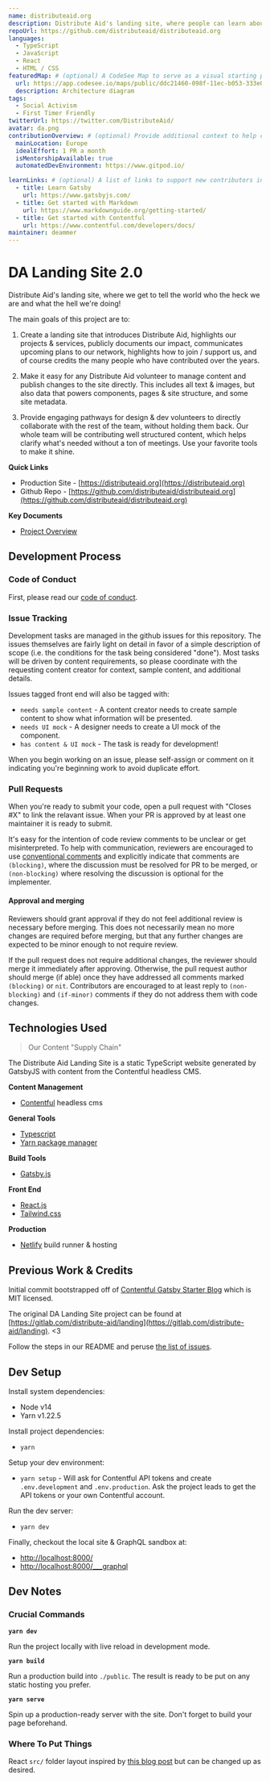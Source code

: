 ```yaml
---
name: distributeaid.org
description: Distribute Aid's landing site, where people can learn about our organization, mission, and wonderful volunteers.
repoUrl: https://github.com/distributeaid/distributeaid.org
languages:
  - TypeScript
  - JavaScript
  - React
  - HTML / CSS
featuredMap: # (optional) A CodeSee Map to serve as a visual starting point for contributors
  url: https://app.codesee.io/maps/public/ddc21460-098f-11ec-b053-333e0b8cd199
  description: Architecture diagram
tags:
  - Social Activism
  - First Timer Friendly
twitterUrl: https://twitter.com/DistributeAid/
avatar: da.png
contributionOverview: # (optional) Provide additional context to help contributors match well with your project
  mainLocation: Europe
  idealEffort: 1 PR a month
  isMentorshipAvailable: true
  automatedDevEnvironment: https://www.gitpod.io/

learnLinks: # (optional) A list of links to support new contributors in learning about your project and tech stack and culture / community
  - title: Learn Gatsby
    url: https://www.gatsbyjs.com/
  - title: Get started with Markdown
    url: https://www.markdownguide.org/getting-started/
  - title: Get started with Contentful
    url: https://www.contentful.com/developers/docs/
maintainer: deammer
---
```


<Overview>


 
# DA Landing Site 2.0

Distribute Aid's landing site, where we get to tell the world who the heck we are and what the hell we're doing!

The main goals of this project are to:

1. Create a landing site that introduces Distribute Aid, highlights our projects & services, publicly documents our impact, communicates upcoming plans to our network, highlights how to join / support us, and of course credits the many people who have contributed over the years.

2. Make it easy for any Distribute Aid volunteer to manage content and publish changes to the site directly. This includes all text & images, but also data that powers components, pages & site structure, and some site metadata.
  
3. Provide engaging pathways for design & dev volunteers to directly collaborate with the rest of the team, without holding them back.  Our whole team will be contributing well structured content, which helps clarify what's needed without a ton of meetings.  Use your favorite tools to make it shine.

**Quick Links**

* Production Site - [https://distributeaid.org](https://distributeaid.org)
* Github Repo - [https://github.com/distributeaid/distributeaid.org](https://github.com/distributeaid/distributeaid.org)

**Key Documents**

* [Project Overview](https://www.notion.so/distributeaid/Landing-2-0-c85002a23d94423bb79f4c64802c4c47)


Development Process
------------------------------------------------------------

### Code of Conduct

First, please read our [code of conduct](https://www.notion.so/distributeaid/Code-of-Conduct-6ba4ca07a6fa4e4da9ef8ad91757c5b4).

### Issue Tracking

Development tasks are managed in the github issues for this repository. The issues themselves are fairly light on detail in favor of a simple description of scope (i.e. the conditions for the task being considered "done"). Most tasks will be driven by content requirements, so please coordinate with the requesting content creator for context, sample content, and additional details.

Issues tagged front end will also be tagged with:

* `needs sample content` - A content creator needs to create sample content to show what information will be presented.
* `needs UI mock` - A designer needs to create a UI mock of the component.
* `has content & UI mock` - The task is ready for development!

When you begin working on an issue, please self-assign or comment on it indicating you're beginning work to avoid duplicate effort.

### Pull Requests

When you're ready to submit your code, open a pull request with "Closes #X" to link the relavant issue. When your PR is approved by at least one maintainer it is ready to submit.

It's easy for the intention of code review comments to be unclear or get misinterpreted. To help with communication, reviewers are encouraged to use [conventional comments](https://conventionalcomments.org/) and explicitly indicate that comments are `(blocking)`, where the discussion must be resolved for PR to be merged, or `(non-blocking)` where resolving the discussion is optional for the implementer.

#### Approval and merging

Reviewers should grant approval if they do not feel additional review is necessary before merging. This does not necessarily mean no more changes are required before merging, but that any further changes are expected to be minor enough to not require review.

If the pull request does not require additional changes, the reviewer should merge it immediately after approving. Otherwise, the pull request author should merge (if able) once they have addressed all comments marked `(blocking)` or `nit`. Contributors are encouraged to at least reply to `(non-blocking)` and `(if-minor)` comments if they do not address them with code changes.

Technologies Used
------------------------------------------------------------

> Our Content "Supply Chain"

The Distribute Aid Landing Site is a static TypeScript website generated by GatsbyJS with content from the Contentful headless CMS.

**Content Management**

* [Contentful](https://www.contentful.com/) headless cms

**General Tools**

* [Typescript](https://www.typescriptlang.org/)
* [Yarn package manager](https://yarnpkg.com/)

**Build Tools**

* [Gatsby.js](http://gatsbyjs.org/)

**Front End**

* [React.js](https://reactjs.org/)
* [Tailwind.css](https://tailwindcss.com/)

**Production**

* [Netlify](https://www.netlify.com/) build runner & hosting


Previous Work & Credits
------------------------------------------------------------

Initial commit bootstrapped off of [Contentful Gatsby Starter Blog](https://github.com/contentful/starter-gatsby-blog/) which is MIT licensed.

The original DA Landing Site project can be found at [https://gitlab.com/distribute-aid/landing](https://gitlab.com/distribute-aid/landing). <3

</Overview>

<Contributing>

Follow the steps in our README and peruse [the list of issues](https://github.com/distributeaid/distributeaid.org/issues).

Dev Setup
------------------------------------------------------------

Install system dependencies:

* Node v14
* Yarn v1.22.5

Install project dependencies:

* `yarn`

Setup your dev environment:

* `yarn setup` - Will ask for Contentful API tokens and create `.env.development` and `.env.production`. Ask the project leads to get the API tokens or your own Contentful account.

Run the dev server:

* `yarn dev`

Finally, checkout the local site & GraphQL sandbox at:

* [http://localhost:8000/](http://localhost:8000/)
* [http://localhost:8000/___graphql](http://localhost:8000/___graphql)


Dev Notes
------------------------------------------------------------

### Crucial Commands

**`yarn dev`**

Run the project locally with live reload in development mode.

**`yarn build`**

Run a production build into `./public`. The result is ready to be put on any static hosting you prefer.

**`yarn serve`**

Spin up a production-ready server with the site. Don't forget to build your page beforehand.

### Where To Put Things

React `src/` folder layout inspired by [this blog post](https://charles-stover.medium.com/optimal-file-structure-for-react-applications-f3e35ad0a145) but can be changed up as desired.

</Contributing>
